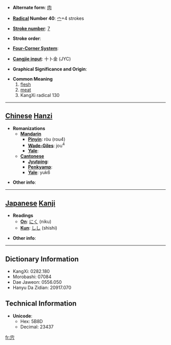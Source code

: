 * '''Alternate form''': [[肉]]

* '''[[Wiktionary:Chinese radical index| Radical]] Number 40''': [[Wiktionary:Chinese radical index 宀|宀]]+4 strokes

* '''[[Wiktionary:Chinese total strokes index|Stroke number]]''': [[Wiktionary:Chinese total strokes index 7|7]]

* '''Stroke order''': 

* '''[[Wiktionary:Chinese four corner index|Four-Corner System]]''': 

* '''[[Wiktionary:Chinese Cangjie index|Cangjie input]]''': 十卜金 (JYC)

* '''Graphical Significance and Origin''': 

* '''Common Meaning'''
*#[[flesh]]
*# [[meat]]
*# KangXi radical 130


----

== [[Chinese]] [[Hanzi]] ==

* '''Romanizations'''
** '''[[Mandarin]]'''
*** '''[[Pinyin]]''': ròu (rou4)
*** '''[[Wade-Giles]]''': jou<sup>4</sup>
*** '''[[Yale]]''': 
** '''[[Cantonese]]'''
*** '''[[Jyutping]]''':
*** '''[[Penkyamp]]''': 
*** '''[[Yale]]''': yuk6

* '''Other info''': 

----

== [[Japanese]] [[Kanji]] ==

* '''Readings'''
** '''[[On]]''': [[にく]] (niku)
** '''[[Kun]]''': [[しし]] (shishi)

* '''Other info''':  

----

== Dictionary Information ==

* KangXi: 0282.180
* Morobashi: 07084
* Dae Jaweon: 0556.050
* Hanyu Da Zidian: 20917.070

== Technical Information ==

* '''Unicode''':
** Hex: 5B8D
** Decimal: 23437

[[fr:宍]]